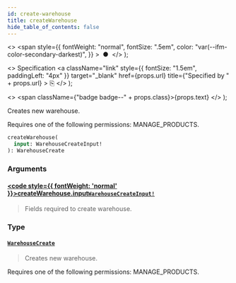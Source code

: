 ```yaml
---
id: create-warehouse
title: createWarehouse
hide_table_of_contents: false
---
```


  <>
    <span
      style={{
        fontWeight: "normal",
        fontSize: ".5em",
        color: "var(--ifm-color-secondary-darkest)",
      }}
    >
      &nbsp;●&nbsp;
    </span>
  </>
);

  <>
    Specification
    <a
      className="link"
      style={{ fontSize: "1.5em", paddingLeft: "4px" }}
      target="\_blank"
      href={props.url}
      title={"Specified by " + props.url}
    >
      ⎘
    </a>
  </>
);

  <>
    <span className={"badge badge--" + props.class}>{props.text}</span>
  </>
);

Creates new warehouse.

Requires one of the following permissions: MANAGE_PRODUCTS.

```graphql
createWarehouse(
  input: WarehouseCreateInput!
): WarehouseCreate
```

### Arguments

#### [<code style={{ fontWeight: 'normal' }}>createWarehouse.<b>input</b></code>](#)<Bullet />[`WarehouseCreateInput!`](../../../api-reference/products/inputs/warehouse-create-input) <Badge class="secondary" text="non-null"/> <Badge class="secondary" text="input"/> <Badge class="secondary" text="products"/>

> Fields required to create warehouse.

### Type

#### [`WarehouseCreate`](../../../api-reference/products/objects/warehouse-create) <Badge class="secondary" text="object"/> <Badge class="secondary" text="products"/>

> Creates new warehouse.

Requires one of the following permissions: MANAGE_PRODUCTS.

>
